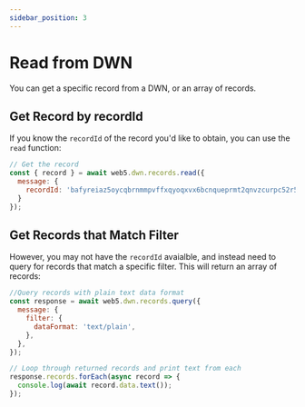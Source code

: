 ```yaml
---
sidebar_position: 3
---
```


# Read from DWN
You can get a specific record from a DWN, or an array of records.

## Get Record by recordId
If you know the `recordId` of the record you'd like to obtain, you can use the `read` function:

```js
// Get the record
const { record } = await web5.dwn.records.read({
  message: {
    recordId: 'bafyreiaz5oycqbrnmmpvffxqyoqxvx6bcnqueprmt2qnvzcurpc52r5uyy',
  }
});
```

## Get Records that Match Filter
However, you may not have the `recordId` avaialble, and instead need to query for records that match a specific filter. This will return an array of records:

```js
//Query records with plain text data format
const response = await web5.dwn.records.query({
  message: {
    filter: {
      dataFormat: 'text/plain',
    },
  },
});

// Loop through returned records and print text from each
response.records.forEach(async record => {
  console.log(await record.data.text());
});
```
